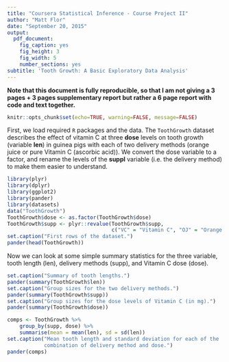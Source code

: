 ```yaml
---
title: "Coursera Statistical Inference - Course Project II"
author: "Matt Flor"
date: "September 20, 2015"
output: 
  pdf_document:
    fig_caption: yes
    fig_height: 3
    fig_width: 5
    number_sections: yes
subtitle: 'Tooth Growth: A Basic Exploratory Data Analysis'
---
```


**Note that this document is fully reproducible, so that I am not giving a 3 pages + 3 pages supplementary report but rather a 6 page report with code and text together.**

```r
knitr::opts_chunk$set(echo=TRUE, warning=FALSE, message=FALSE)
```

First, we load required `R` packages and the data.
The `ToothGrowth` dataset describes the effect of vitamin C at three **dose** levels on tooth growth (variable **len**) in guinea pigs with each of two delivery methods (orange juice or pure Vitamin C (ascorbic acid)).
We convert the dose variable to a factor, and rename the levels of the **suppl** variable (i.e. the delivery method) to make them easier to understand.

```r
library(plyr)
library(dplyr)
library(ggplot2)
library(pander)
library(datasets)
data("ToothGrowth")
ToothGrowth$dose <- as.factor(ToothGrowth$dose)
ToothGrowth$supp <- plyr::revalue(ToothGrowth$supp, 
                                  c("VC" = "Vitamin C", "OJ" = "Orange juice"))
set.caption("First rows of the dataset.")
pander(head(ToothGrowth))
```

Now we can look at some simple summary statistics for the three variable, tooth length (len), delivery methods (supp), and Vitamin C dose (dose).

```r
set.caption("Summary of tooth lengths.")
pander(summary(ToothGrowth$len))
set.caption("Group sizes for the two delivery methods.")
pander(summary(ToothGrowth$supp))
set.caption("Group sizes for the dose levels of Vitamin C (in mg).")
pander(summary(ToothGrowth$dose))
```

```r
comps <- ToothGrowth %>% 
    group_by(supp, dose) %>% 
    summarise(mean = mean(len), sd = sd(len))
set.caption("Mean tooth length and standard deviation for each of the 
            combination of delivery method and dose.")
pander(comps)
```


